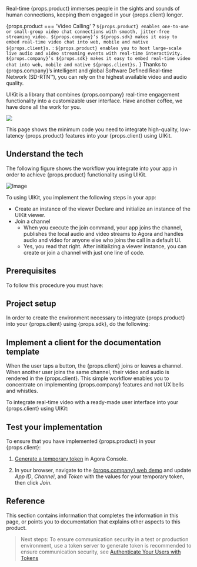 
Real-time {props.product} immerses people in the sights and sounds of human connections, keeping them engaged in your {props.client} longer.

{props.product === 'Video Calling' ?
`${props.product} enables one-to-one or small-group video chat connections with smooth, jitter-free streaming video. ${props.company}’s ${props.sdk} makes it easy to embed real-time video chat into web, mobile and native ${props.client}s.` :
`${props.product} enables you to host large-scale live audio and video streaming events with real-time interactivity. ${props.company}’s ${props.sdk} makes it easy to embed real-time video chat into web, mobile and native ${props.client}s.`
} Thanks to {props.company}’s intelligent and global Software Defined Real-time Network (SD-RTN™), you can rely on the highest available video and audio quality.

UIKit is a library that combines {props.company} real-time engagement functionality into a customizable user interface. Have another coffee, we have done all the work for you.

<img src="/images/video-calling/video-call-web.png" />

This page shows the minimum code you need to integrate high-quality, low-latency {props.product} features into your {props.client} using UIKit.

## Understand the tech

The following figure shows the workflow you integrate into your app in order to achieve {props.product} functionality using UIKit.

![Image](/images/video-calling/video-call.svg)

To using UIKit, you implement the following steps in your app:

- Create an instance of the viewer
  Declare and initialize an instance of the UIKit viewer.
- Join a channel
  - When you execute the join command, your app joins the channel, publishes the local audio and video streams to Agora and handles audio and video for anyone else who joins the call in a default UI.
  - Yes, you read that right. After initializing a viewer instance, you can create or join a channel with just one line of code.

## Prerequisites

To follow this procedure you must have:

<Prerequites />

## Project setup

In order to create the environment necessary to integrate {props.product} into your {props.client} using {props.sdk}, do the following:

<ProjectSetup />

## Implement a client for the documentation template

When the user taps a button, the {props.client} joins or leaves a channel. When another user joins the same channel, their video and audio is rendered in the {props.client}. This simple workflow enables you to concentrate on implementing {props.company} features and not UX bells and whistles.

To integrate real-time video with a ready-made user interface into your {props.client} using UIKit:

<ProjectImplement />

## Test your implementation

To ensure that you have implemented {props.product} in your {props.client}:

1. [Generate a temporary token](https://docs.agora.io/en/Agora%20Platform/get_appid_token?platform=All#generate-a-temporary-token) in Agora Console.

2. In your browser, navigate to the [{props.company} web demo](https://webdemo.agora.io/agora-web-showcase/examples/Agora-Web-Tutorial-1to1-Web/) and update _App ID_, _Channel_, and _Token_ with the values for your temporary token, then click _Join_.

<ProjectTest />

## Reference

This section contains information that completes the information in this page, or points you to documentation that explains other aspects to this product.

<Reference />

> Next steps: To ensure communication security in a test or production environment, use a token server to generate token is recommended to ensure communication security, see [Authenticate Your Users with Tokens](/video-calling/authenticate-your-users-with-accesstokens.adoc)
